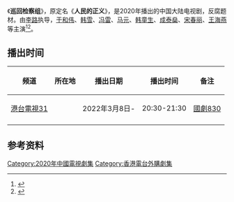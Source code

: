 {{电视节目信息框
| 名称 = 巡回检察组
| 类型 = 剧情 犯罪
| 别名 = 人民的正义<br>
正义之歌<br>
正义颂
| 集数 = 43集<ref name="集數">{{cite web |title=發行許可證查一詢結果 |url=https://dsj.nrta.gov.cn/tims/site/views/include/quickSearch/checkIssue/result.shanty?ids=0163f79c940559894028e4a1634a0dff |website=國家廣播電影電視總局 |accessdate=2021-01-01 |archive-date=2022-06-10 |archive-url=https://web.archive.org/web/20220610091140/https://dsj.nrta.gov.cn/tims/site/views/include/quickSearch/checkIssue/result.shanty?ids=0163f79c940559894028e4a1634a0dff }}</ref>
| 播出国家 = {{中国大陆}}
| 语言 = 汉语普通话
| 编剧 = [[余飞|余飞]]
| 导演 = [[李路_(导演)|李路]]
| 主演 = [[于和伟|于和伟]]<br>[[韩雪|韩雪]]<br>[[马元_(演员)|马元]]<br>[[冯雷|冯雷]]<br>[[韩童生|韩童生]]
| 發行許可 = {{nowrap|（广剧）剧审字（2020）第030号}}<ref name="集數" />
| 开始 = {{Start date|2020|12|13}}
| 结束 = {{end date|2021|1|8}}
| 图片 = 巡回检察组.PNG
| 图说 = 海报
| 相關節目 = 《[[人民的名义|人民的名义]]》
}}

《'''巡回检察组'''》，原定名《'''人民的正义'''》，是2020年播出的中国大陆电视剧，反腐题材。由[[李路_(导演)|李路]]执导，[[于和伟|于和伟]]、[[韩雪|韩雪]]、[[冯雷|冯雷]]、[[马元_(演员)|马元]]、[[韩童生|韩童生]]、[[成泰燊|成泰燊]]、[[宋春丽|宋春丽]]、[[王海燕_(演员)|王海燕]]等主演<ref>{{Cite web|title=《巡回检察组》不想沾光《人民的名义》|url=http://epaper.ynet.com/html/2020-12/24/content_368454.htm?div=-1|accessdate=2020-12-30|work=北京青年报}}</ref><ref>{{Cite web|title=《巡回检察组》开播 “硬核”线索层层铺开|url=http://epaper.ynet.com/html/2020-12/16/content_367934.htm?div=-1|accessdate=2020-12-30|work=北京青年报|archive-date=2021-09-06|archive-url=https://web.archive.org/web/20210906132257/http://epaper.ynet.com/html/2020-12/16/content_367934.htm?div=-1}}</ref>。

== 播出时间 ==
{| class="wikitable" style="text-align:center"
|-
!频道||所在地||播出日期||播出时间||备注
|-
|[[港台電視31|港台電視31]] ||{{HKG}}||2022年3月8日-||20:30-21:30||[[國劇830|國劇830]]
|-
|}

== 参考资料 ==
{{reflist}}

{{電視節目的變遷
|電視台   = {{HKG}} [[港台电视31|港台电视31]]
|播放檔次 = [[国剧830|国剧830]] 星期一至五晚 20:30 - 21:30
|節目名稱 = 巡回检察组<br/>（2022年3月8日－2022年5月5日）
|上一節目 = [[星辰大海|星辰大海]]<br/>（2022年1月10日－2022年3月7日）
|下一節目 = [[怪你过分美丽|怪你过分美丽]]<br>（20:30-22:00）<br>（2022年5月6日－2022年5月31日）
}}

{{湖南卫视电视剧}}
{{天津卫视电视剧}}
{{山东卫视电视剧}}
{{深圳卫视黄金剧场电视剧}}

{{DEFAULTSORT:X巡}}
[[Category:2020年中國電視劇集|Category:2020年中國電視劇集]]
[[Category:香港電台外購劇集|Category:香港電台外購劇集]]